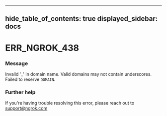 

---
hide_table_of_contents: true
displayed_sidebar: docs
---


# ERR_NGROK_438

### Message
Invalid '_' in domain name. Valid domains may not contain underscores. Failed to reserve `DOMAIN`.

<ErrorDetails error="err_ngrok_438" />



### Further help
If you're having trouble resolving this error, please reach out to [support@ngrok.com](mailto:support@ngrok.com?subject=Help%20with%20ERR_NGROK_438)

